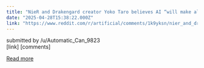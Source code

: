 ```yaml
---
title: "NieR and Drakengard creator Yoko Taro believes AI “will make all game creators unemployed” in the future"
date: "2025-04-28T15:38:22.000Z"
link: "https://www.reddit.com/r/artificial/comments/1k9yksn/nier_and_drakengard_creator_yoko_taro_believes_ai/"
---
```


submitted by    /u/Automatic_Can_9823  
 [link]   [comments]

[Read more](https://www.reddit.com/r/artificial/comments/1k9yksn/nier_and_drakengard_creator_yoko_taro_believes_ai/)
